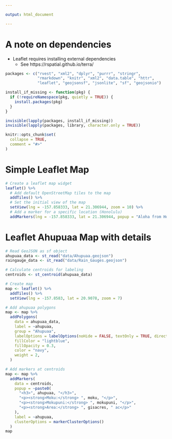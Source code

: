 ```yaml
---

output: html_document

---
```


# A note on dependencies

+ Leaflet requires installing external dependencies
  + See https://rspatial.github.io/terra/


```r

packages <- c("rvest", "xml2", "dplyr", "purrr", "stringr",
              "rmarkdown", "knitr", "xml2", "data.table", "httr",
              "leaflet", "geojsonsf", "jsonlite", "sf", "geojsonio")

install_if_missing <- function(pkg) {
  if (!requireNamespace(pkg, quietly = TRUE)) {
    install.packages(pkg)
  }
}

invisible(lapply(packages, install_if_missing))
invisible(lapply(packages, library, character.only = TRUE))

knitr::opts_chunk$set(
  collapse = TRUE,
  comment = "#>"
)

```
	

# Simple Leaflet Map
```r

# Create a leaflet map widget
leaflet() %>%
  # Add default OpenStreetMap tiles to the map
  addTiles() %>%
  # Set the initial view of the map
  setView(lng = -157.858333, lat = 21.306944, zoom = 10) %>%
  # Add a marker for a specific location (Honolulu)
  addMarkers(lng = -157.858333, lat = 21.306944, popup = "Aloha from Honolulu! 🌺")

```

# Leaflet Ahupuaa Map with details
```r


# Read GeoJSON as sf object
ahupuaa_data <- st_read("data/Ahupuaa.geojson")
raingauge_data <- st_read("data/Rain_Gauges.geojson")

# Calculate centroids for labeling
centroids <- st_centroid(ahupuaa_data)

# Create map
map <- leaflet() %>%
  addTiles() %>%
  setView(lng = -157.8583, lat = 20.9078, zoom = 7)

# Add ahupuaa polygons
map <- map %>%
  addPolygons(
    data = ahupuaa_data,
    label = ~ahupuaa,
    group = "Ahupuaa",
    labelOptions = labelOptions(noHide = FALSE, textOnly = TRUE, direction = "center", offset = c(0,0), style = list("color" = "darkgreen", "font-weight" = "bold", "font-size" = "12px")),  
    fillColor = "lightblue",
    fillOpacity = 0.3,
    color = "navy",
    weight = 2,
  )

# Add markers at centroids
map <- map %>%
  addMarkers(
    data = centroids,
    popup = ~paste0(
      "<h3>", ahupuaa, "</h3>",
      "<p><strong>Moku:</strong> ", moku, "</p>",
      "<p><strong>Mokupuni:</strong> ", mokupuni, "</p>",
      "<p><strong>Area:</strong> ", gisacres, " ac</p>"
    ),
    label = ~ahupuaa,
    clusterOptions = markerClusterOptions()
  )
map

```
